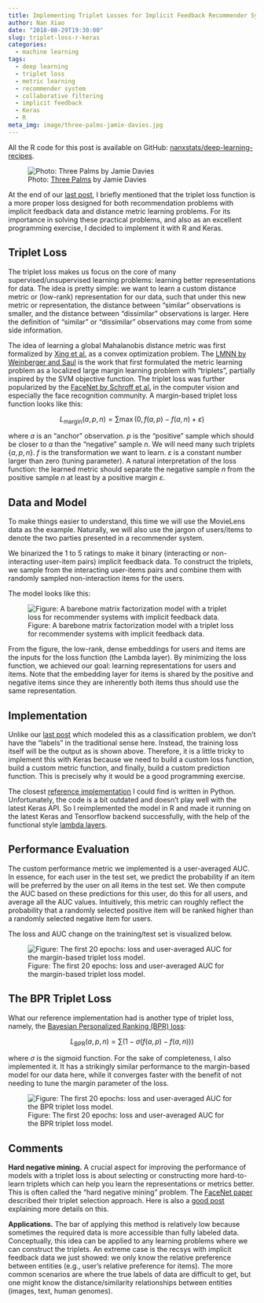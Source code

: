 ```yaml
---
title: Implementing Triplet Losses for Implicit Feedback Recommender Systems with R and Keras
author: Nan Xiao
date: "2018-08-29T19:30:00"
slug: triplet-loss-r-keras
categories:
  - machine learning
tags:
  - deep learning
  - triplet loss
  - metric learning
  - recommender system
  - collaborative filtering
  - implicit feedback
  - Keras
  - R
meta_img: image/three-palms-jamie-davies.jpg
---
```


All the R code for this post is available on GitHub: [nanxstats/deep-learning-recipes](https://github.com/nanxstats/deep-learning-recipes).

![Photo: [Three Palms](https://unsplash.com/photos/eZt5mvF7RcU) by Jamie Davies](/image/three-palms-jamie-davies.jpg)

At the end of our [last post](https://nanx.me/blog/post/recsys-binary-implicit-feedback-r-keras/), I briefly mentioned that the triplet loss function is a more proper loss designed for both recommendation problems with implicit feedback data and distance metric learning problems. For its importance in solving these practical problems, and also as an excellent programming exercise, I decided to implement it with R and Keras.

## Triplet Loss

The triplet loss makes us focus on the core of many supervised/unsupervised learning problems: learning better representations for data. The idea is pretty simple: we want to learn a custom distance metric or (low-rank) representation for our data, such that under this new metric or representation, the distance between "similar" observations is smaller, and the distance between "dissimilar" observations is larger. Here the definition of "similar" or "dissimilar" observations may come from some side information.

The idea of learning a global Mahalanobis distance metric was first formalized by [Xing et al.](https://dl.acm.org/citation.cfm?id=2968618.2968683) as a convex optimization problem. The [LMNN by Weinberger and Saul](http://jmlr.csail.mit.edu/papers/volume10/weinberger09a/weinberger09a.pdf) is the work that first formulated the metric learning problem as a localized large margin learning problem with "triplets", partially inspired by the SVM objective function. The triplet loss was further popularized by the [FaceNet by Schroff et al.](https://arxiv.org/abs/1503.03832) in the computer vision and especially the face recognition community. A margin-based triplet loss function looks like this:

$$L_\text{margin}(a, p, n) = \sum \max(0, f(a, p) - f(a, n) + \varepsilon)$$

where $a$ is an "anchor" observation. $p$ is the "positive" sample which should be closer to $a$ than the "negative" sample $n$. We will need many such triplets $\{a, p, n\}$. $f$ is the transformation we want to learn. $\varepsilon$ is a constant number larger than zero (tuning parameter). A natural interpretation of the loss function: the learned metric should separate the negative sample $n$ from the positive sample $n$ at least by a positive margin $\varepsilon$.

## Data and Model

To make things easier to understand, this time we will use the MovieLens data as the example. Naturally, we will also use the jargon of users/items to denote the two parties presented in a recommender system.

We binarized the 1 to 5 ratings to make it binary (interacting or non-interacting user-item pairs) implicit feedback data. To construct the triplets, we sample from the interacting user-items pairs and combine them with randomly sampled non-interaction items for the users.

The model looks like this:

![Figure: A barebone matrix factorization model with a triplet loss for recommender systems with implicit feedback data.](/image/triplet-loss-model-keras.png)

From the figure, the low-rank, dense embeddings for users and items are the inputs for the loss function (the Lambda layer). By minimizing the loss function, we achieved our goal: learning representations for users and items. Note that the embedding layer for items is shared by the positive and negative items since they are inherently both items thus should use the same representation.

## Implementation

Unlike our [last post](https://nanx.me/blog/post/recsys-binary-implicit-feedback-r-keras/) which modeled this as a classification problem, we don't have the "labels" in the traditional sense here. Instead, the training loss itself will be the output as is shown above. Therefore, it is a little tricky to implement this with Keras because we need to build a custom loss function, build a custom metric function, and finally, build a custom prediction function. This is precisely why it would be a good programming exercise.

The closest [reference implementation](https://github.com/maciejkula/triplet_recommendations_keras) I could find is written in Python. Unfortunately, the code is a bit outdated and doesn't play well with the latest Keras API. So I reimplemented the model in R and made it running on the latest Keras and Tensorflow backend successfully, with the help of the functional style [lambda layers](https://keras.io/layers/core/#lambda).

## Performance Evaluation

The custom performance metric we implemented is a user-averaged AUC. In essence, for each user in the test set, we predict the probability if an item will be preferred by the user on all items in the test set. We then compute the AUC based on these predictions for this user, do this for all users, and average all the AUC values. Intuitively, this metric can roughly reflect the probability that a randomly selected positive item will be ranked higher than a randomly selected negative item for users.

The loss and AUC change on the training/test set is visualized below.

![Figure: The first 20 epochs: loss and user-averaged AUC for the margin-based triplet loss model.](/image/triplet-loss-margin-movielens.png)

## The BPR Triplet Loss

What our reference implementation had is another type of triplet loss, namely, the [Bayesian Personalized Ranking (BPR) loss](https://arxiv.org/abs/1205.2618):

$$L_\text{BPR}(a, p, n) = \sum \big(1 - \sigma(f(a, p) - f(a, n)) \big)$$

where $\sigma$ is the sigmoid function. For the sake of completeness, I also implemented it. It has a strikingly similar performance to the margin-based model for our data here, while it converges faster with the benefit of not needing to tune the margin parameter of the loss.

![Figure: The first 20 epochs: loss and user-averaged AUC for the BPR triplet loss model.](/image/triplet-loss-bpr-movielens.png)

## Comments

**Hard negative mining.** A crucial aspect for improving the performance of models with a triplet loss is about selecting or constructing more hard-to-learn triplets which can help you learn the representations or metrics better. This is often called the "hard negative mining" problem. The [FaceNet paper](https://arxiv.org/abs/1503.03832) described their triplet selection approach. Here is also a [good post](https://omoindrot.github.io/triplet-loss) explaining more details on this.

**Applications.** The bar of applying this method is relatively low because sometimes the required data is more accessible than fully labeled data. Conceptually, this idea can be applied to any learning problems where we can construct the triplets. An extreme case is the recsys with implicit feedback data we just showed: we only know the relative preference between entities (e.g., user's relative preference for items). The more common scenarios are where the true labels of data are difficult to get, but one might know the distance/similarity relationships between entities (images, text, human genomes).
